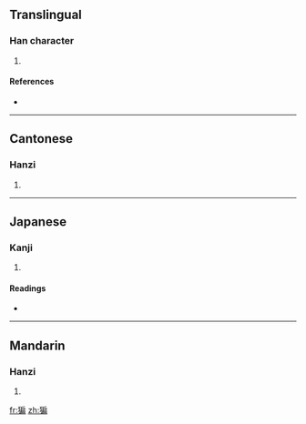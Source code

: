 ==Translingual==

===Han character===
{{Han char|rn=94|rad=犬|as=09|sn=12|four=4322<sub>7</sub>|canj=大竹竹尸月 (KHHSB), 大竹戈尸月 (KHISB)}}

# {{defn|Han|sort=犬09}}

====References====
* {{Han ref|kx=0715.190|dkj=20556|dj=1127.150|hdz=21360.050|uh=7335|ud=29493|bh=DA78|bd=55928}}

----

==Cantonese==

===Hanzi===
{{yue-hanzi|jyut=|y=bin1}}

# {{defn|Cantonese}}

----

==Japanese==

===Kanji===
{{ja-kanji|grade=|rs=犬09}}

# {{defn|Japanese}}

====Readings====
* {{ja-readings|on=[[へん]] (hen), [[ひん]] (hin), [[びん]] (bin)|kun=|nanori=}}

----

==Mandarin==

===Hanzi===
{{cmn-hanzi|pin=[[biān]] ([[bian1]])|wg=pien<sup>1</sup>}}

# {{defn|Mandarin}}

[[fr:猵]]
[[zh:猵]]